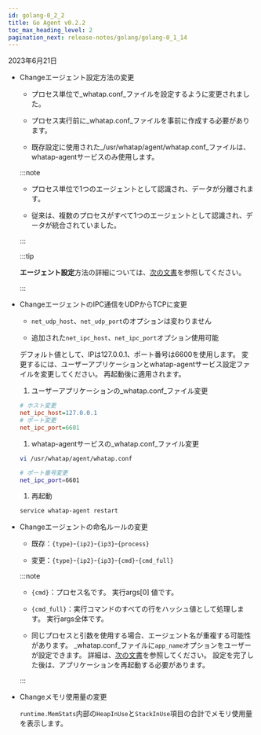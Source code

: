 ```yaml
---
id: golang-0_2_2
title: Go Agent v0.2.2
toc_max_heading_level: 2
pagination_next: release-notes/golang/golang-0_1_14
---
```


2023年6月21日

-   <Status>Change</Status>エージェント設定方法の変更

    -   プロセス単位で_whatap.conf_ファイルを設定するように変更されました。

    -   プロセス実行前に_whatap.conf_ファイルを事前に作成する必要があります。

    -   既存設定に使用された_/usr/whatap/agent/whatap.conf_ファイルは、whatap-agentサービスのみ使用します。

    :::note

    -   プロセス単位で1つのエージェントとして認識され、データが分離されます。

    -   従来は、複数のプロセスがすべて1つのエージェントとして認識され、データが統合されていました。

    :::

    :::tip

    **エージェント設定**方法の詳細については、[次の文書](../../golang/install-agent#set-agent)を参照してください。

    :::

-   <Status>Change</Status>エージェントのIPC通信をUDPからTCPに変更

    -   `net_udp_host`、`net_udp_port`のオプションは変わりません

    -   追加された`net_ipc_host`、`net_ipc_port`オプション使用可能

    デフォルト値として、IPは127.0.0.1、ポート番号は6600を使用します。 変更するには、ユーザーアプリケーションとwhatap-agentサービス設定ファイルを変更してください。 再起動後に適用されます。

    1.  ユーザーアプリケーションの_whatap.conf_ファイル変更

    ```ini title='whatap.conf'
    # ホスト変更
    net_ipc_host=127.0.0.1
    # ポート変更
    net_ipc_port=6601
    ```

    1.  whatap-agentサービスの_whatap.conf_ファイル変更

    ```bash
    vi /usr/whatap/agent/whatap.conf

    # ポート番号変更 
    net_ipc_port=6601
    ```

    1.  再起動

    ```bash
    service whatap-agent restart
    ```

-   <Status>Change</Status>エージェントの命名ルールの変更

    -   既存：`{type}`-`{ip2}`-`{ip3}`-`{process}`

    -   変更：`{type}`-`{ip2}`-`{ip3}`-`{cmd}`-`{cmd_full}`

    :::note

    -   `{cmd}`：プロセス名です。 実行args[0] 値です。

    -   `{cmd_full}`：実行コマンドのすべての行をハッシュ値として処理します。 実行args全体です。

    -   同じプロセスと引数を使用する場合、エージェント名が重複する可能性があります。 _whatap.conf_ファイルに`app_name`オプションをユーザーが設定できます。 詳細は、[次の文書](../../golang/install-agent#duplicate_appname)を参照してください。 設定を完了した後は、アプリケーションを再起動する必要があります。

    :::

-   <Status>Change</Status>メモリ使用量の変更

    `runtime.MemStats`内部の`HeapInUse`と`StackInUse`項目の合計でメモリ使用量を表示します。 
